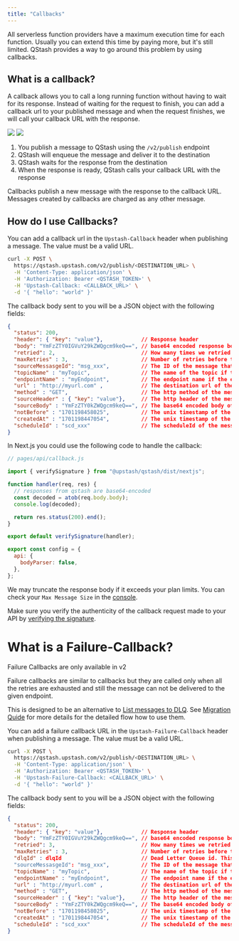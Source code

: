 ```yaml
---
title: "Callbacks"
---
```


All serverless function providers have a maximum execution time for each
function. Usually you can extend this time by paying more, but it's still
limited. QStash provides a way to go around this problem by using callbacks.

## What is a callback?

A callback allows you to call a long running function without having to wait for
its response. Instead of waiting for the request to finish, you can add a
callback url to your published message and when the request finishes, we will
call your callback URL with the response.


<img className="block h-32 dark:hidden" src="/img/qstash/callbacks.png" />
<img className="hidden h-40 dark:block" src="/img/qstash/callback_dark.png" />


1. You publish a message to QStash using the `/v2/publish` endpoint
2. QStash will enqueue the message and deliver it to the destination
3. QStash waits for the response from the destination
4. When the response is ready, QStash calls your callback URL with the response

Callbacks publish a new message with the response to the callback URL. Messages
created by callbacks are charged as any other message.

## How do I use Callbacks?

You can add a callback url in the `Upstash-Callback` header when publishing a
message. The value must be a valid URL.

```bash
curl -X POST \
  https://qstash.upstash.com/v2/publish/<DESTINATION_URL> \
  -H 'Content-Type: application/json' \
  -H 'Authorization: Bearer <QSTASH_TOKEN>' \
  -H 'Upstash-Callback: <CALLBACK_URL>' \
  -d '{ "hello": "world" }'
```

The callback body sent to you will be a JSON object with the following fields:

```json
{
  "status": 200,
  "header": { "key": "value"},            // Response header 
  "body": "YmFzZTY0IGVuY29kZWQgcm9keQ==", // base64 encoded response body
  "retried": 2,                           // How many times we retried to deliver the original message
  "maxRetries" : 3,                       // Number of retries before the message assumed to be failed to delivered.
  "sourceMessasgeId": "msg_xxx",          // The ID of the message that triggered the callback
  "topicName" : "myTopic",                // The name of the topic if the request was part of a topic 
  "endpointName" : "myEndpoint",          // The endpoint name if the endpoint is given a name within a topic
  "url" : "http://myurl.com" ,            // The destination url of the message that triggered the callback
  "method" : "GET",                       // The http method of the message that triggered the callback
  "sourceHeader" : { "key": "value"},     // The http header of the message that triggered the callback
  "sourceBody" : "YmFzZTY0kZWQgcm9keQ==", // The base64 encoded body of the message that triggered the callback
  "notBefore" : "1701198458025",          // The unix timestamp of the message that triggered the callback is/will be delivered in milliseconds
  "createdAt" : "1701198447054",          // The unix timestamp of the message that triggered the callback is created in milliseconds
  "scheduleId" : "scd_xxx"                // The scheduleId of the message if the message is triggered by a schedule
}
```

In Next.js you could use the following code to handle the callback:

```js
// pages/api/callback.js

import { verifySignature } from "@upstash/qstash/dist/nextjs";

function handler(req, res) {
  // responses from qstash are base64-encoded
  const decoded = atob(req.body.body);
  console.log(decoded);

  return res.status(200).end();
}

export default verifySignature(handler);

export const config = {
  api: {
    bodyParser: false,
  },
};
```

We may truncate the response body if it exceeds your plan limits. You can check
your `Max Message Size` in the
[console](https://console.upstash.com/qstash?tab=details).

Make sure you verify the authenticity of the callback request made to your API
by
[verifying the signature](/qstash/features/security/#request-signing-optional).

# What is a Failure-Callback?

<Info>Failure Callbacks are only available in v2</Info>

Failure callbacks are similar to callbacks but they are called only when all the retries are exhausted and still 
the message can not be delivered to the given endpoint.

This is designed to be an alternative to [List messages to DLQ](/qstash/api/dlq/listMessages). See [Migration Quide](/qstash/migrating/v2#where-are-the-messages-in-v2) for more details for the detailed flow how to use them.

You can add a failure callback URL in the `Upstash-Failure-Callback` header when publishing a
message. The value must be a valid URL.

```bash
curl -X POST \
  https://qstash.upstash.com/v2/publish/<DESTINATION_URL> \
  -H 'Content-Type: application/json' \
  -H 'Authorization: Bearer <QSTASH_TOKEN>' \
  -H 'Upstash-Failure-Callback: <CALLBACK_URL>' \
  -d '{ "hello": "world" }'
```

The callback body sent to you will be a JSON object with the following fields:

```json
{
  "status": 200,
  "header": { "key": "value"},            // Response header 
  "body": "YmFzZTY0IGVuY29kZWQgcm9keQ==", // base64 encoded response body
  "retried": 3,                           // How many times we retried to deliver the original message
  "maxRetries" : 3,                       // Number of retries before the message assumed to be failed to delivered.
  "dlqId" : dlqId                         // Dead Letter Queue id. This can be used to retrieve/remove the related message from DLQ.
  "sourceMessasgeId": "msg_xxx",          // The ID of the message that triggered the callback
  "topicName" : "myTopic",                // The name of the topic if the request was part of a topic 
  "endpointName" : "myEndpoint",          // The endpoint name if the endpoint is given a name within a topic
  "url" : "http://myurl.com" ,            // The destination url of the message that triggered the callback
  "method" : "GET",                       // The http method of the message that triggered the callback
  "sourceHeader" : { "key": "value"},     // The http header of the message that triggered the callback
  "sourceBody" : "YmFzZTY0kZWQgcm9keQ==", // The base64 encoded body of the message that triggered the callback
  "notBefore" : "1701198458025",          // The unix timestamp of the message that triggered the callback is/will be delivered in milliseconds
  "createdAt" : "1701198447054",          // The unix timestamp of the message that triggered the callback is created in milliseconds
  "scheduleId" : "scd_xxx"                // The scheduleId of the message if the message is triggered by a schedule
}
```
